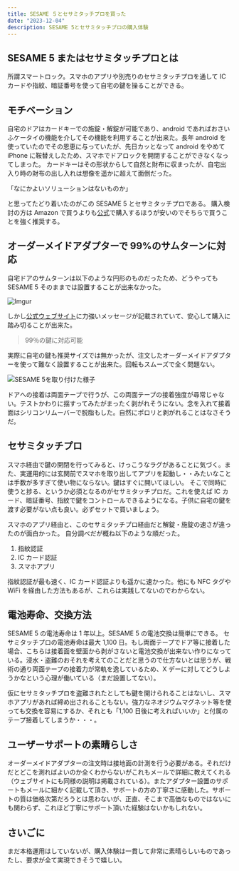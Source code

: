 ```yaml
---
title: SESAME ５とセサミタッチプロを買った
date: "2023-12-04"
description: SESAME 5とセサミタッチプロの購入体験
---
```


## SESAME 5 またはセサミタッチプロとは

所謂スマートロック。スマホのアプリや別売りのセサミタッチプロを通して IC カードや指紋、暗証番号を使って自宅の鍵を操ることができる。

## モチベーション

自宅のドアはカードキーでの施錠・解錠が可能であり、android であればおさいふケータイの機能を介してその機能を利用することが出来た。長年 android を使っていたのでその恩恵に与っていたが、先日カッとなって android をやめて iPhone に鞍替えしたため、スマホでドアロックを開閉することができなくなってしまった。
カードキーはその形状からして自然と財布に収まったが、自宅出入り時の財布の出し入れは想像を遥かに超えて面倒だった。

「なにかよいソリューションはないものか」

と思ってたどり着いたのがこの SESAME 5 とセサミタッチプロである。
購入検討の方は Amazon で買うよりも[公式](https://jp.candyhouse.co/products/sesame5)で購入するほうが安いのでそちらで買うことを強く推奨する。

## オーダーメイドアダプターで 99%のサムターンに対応

自宅ドアのサムターンは以下のような円形のものだったため、どうやっても SESAME 5 そのままでは設置することが出来なかった。

![Imgur](https://i.imgur.com/BompMbLl.png)

しかし[公式ウェブサイト](https://jp.candyhouse.co/products/adapter_normal#section-spacer-customize-adapter)に力強いメッセージが記載されていて、安心して購入に踏み切ることが出来た。

> 99％の鍵に対応可能

実際に自宅の鍵も推奨サイズでは無かったが、注文したオーダーメイドアダプターを使って難なく設置することが出来た。回転もスムーズで全く問題ない。

![SESAME 5を取り付けた様子](https://i.imgur.com/qqHWsikl.png)

ドアへの接着は両面テープで行うが、この両面テープの接着強度が尋常じゃない。テストかわりに揺すってみたがまったく剥がれそうにない。念を入れて接着面はシリコンリムーバーで脱脂もした。自然にポロリと剥がれることはなさそうだ。

## セサミタッチプロ

スマホ経由で鍵の開閉を行ってみると、けっこうなラグがあることに気づく。また、実運用的には玄関前でスマホを取り出してアプリを起動し・・みたいなことは手数が多すぎて使い物にならない。鍵はすぐに開いてほしい。
そこで同時に使うと捗る、というか必須となるのがセサミタッチプロだ。これを使えば IC カード、暗証番号、指紋で鍵をコントロールできるようになる。子供に自宅の鍵を渡す必要がない点も良い。必ずセットで買いましょう。

スマホのアプリ経由と、このセサミタッチプロ経由だと解錠・施錠の速さが違ったのが面白かった。
自分調べだが概ね以下のような順だった。

1. 指紋認証
1. IC カード認証
1. スマホアプリ

指紋認証が最も速く、IC カード認証よりも遥かに速かった。他にも NFC タグや WiFi を経由した方法もあるが、これらは実践してないのでわからない。

## 電池寿命、交換方法

SESAME 5 の電池寿命は 1 年以上。SESAME 5 の電池交換は簡単にできる。
セサミタッチプロの電池寿命は最大 1,100 日。もし両面テープでドア等に接着した場合、こちらは接着面を壁面から剥がさないと電池交換が出来ない作りになっている。浸水・盗難のおそれを考えてのことだと思うので仕方ないとは思うが、戦術の通り両面テープの接着力が常軌を逸しているため、X デーに対してどうしようかなという心理が働いている（まだ設置してない）。

仮にセサミタッチプロを盗難されたとしても鍵を開けられることはないし、スマホアプリがあれば締め出されることもない。強力なネオジウムマグネット等を使っても交換を容易にするか、それとも「1,100 日後に考えればいいか」と付属のテープ接着してしまうか・・・。

## ユーザーサポートの素晴らしさ

オーダーメイドアダプターの注文時は接地面の計測を行う必要がある。それだけだとどこを測ればよいのか全くわからないがこれもメールで詳細に教えてくれる（ウェブサイトにも同様の説明は掲載されている）。またアダプター設置のサポートもメールに細かく記載して頂き、サポートの方の丁寧さに感動した。サポートの質は価格次第だろうとは思わないが、正直、そこまで高価なものではないにも関わらず、これほど丁寧にサポート頂いた経験はないかもしれない。

## さいごに

まだ本格運用はしていないが、購入体験は一貫して非常に素晴らしいものであったし、要求が全て実現できそうで嬉しい。
